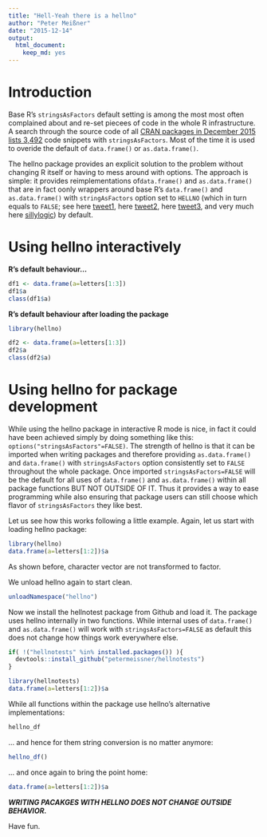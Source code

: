 ```yaml
---
title: "Hell-Yeah there is a hellno"
author: "Peter Meißner"
date: "2015-12-14"
output: 
  html_document: 
    keep_md: yes
---
```




# Introduction

Base R's `stringsAsFactors` default setting is among the most most 
  often complained about and re-set piecees of code in the whole R infrastructure. 
  A search through the source code of all [CRAN packages in December 2015 
  lists 3,492](https://github.com/search?p=3&q=language%3Ar+user%3Acran+stringsAsFactors&ref=searchresults&type=Code&utf8=%E2%9C%93) code snippets with `stringsAsFactors`. Most of 
  the time it is used to overide the default of `data.frame()` or `as.data.frame()`.
  
  The hellno package provides an explicit solution to the problem without 
  changing R itself or having to mess around with options. The approach is simple:
it provides reimplementations of`data.frame()` and `as.data.frame()` that are 
in fact oonly wrappers around base R's `data.frame()` and 
  `as.data.frame()` with `stringAsFactors` option set to `HELLNO` 
  (which in turn equals to `FALSE`; see here
  [tweet1](https://twitter.com/quominus/status/661511485483450368), here [tweet2](https://twitter.com/xieyihui/status/655063106024964096), here [tweet3](https://twitter.com/stefanbache/status/672796075263180800), and very much here [sillylogic](https://github.com/nutterb/sillylogic/blob/master/README.md)) by default.

# Using hellno interactively

**R's default behaviour...**
```r
df1 <- data.frame(a=letters[1:3])
df1$a
class(df1$a)
```


**R's default behaviour after loading the package**
```r
library(hellno)

df2 <- data.frame(a=letters[1:3])
df2$a
class(df2$a)
```

# Using hellno for package development

While using the hellno package in interactive R mode is nice, in fact it could 
have been achieved simply by doing something like this: `options("stringsAsFactors"=FALSE)`. 
The strength of hellno is that it can be imported when writing packages and therefore 
providing `as.data.frame()` and `data.frame()` with `stringsAsFactors` option 
consistently set to `FALSE` throughout the whole package. 
Once imported `stringsAsFactors=FALSE` will be the default for all uses of `data.frame()` and `as.data.frame()` within all package functions BUT NOT OUTSIDE OF IT. 
Thus it provides a way to ease programming while also ensuring that package users can
still choose which flavor of `stringsAsFactors` they like best. 


Let us see how this works following a little example. Again, let us start with loading hellno package:

```r
library(hellno)
data.frame(a=letters[1:2])$a 
```

As shown before, character vector are not transformed to factor.

We unload hellno again to start clean. 

```r
unloadNamespace("hellno")
```

Now we install the hellnotest package from Github and load it. The package uses hellno internally in two functions. While internal uses of `data.frame()` and `as.data.frame()` will work with `stringsAsFactors=FALSE` as default this does not change how things work everywhere else. 


```r
if( !("hellnotests" %in% installed.packages()) ){
  devtools::install_github("petermeissner/hellnotests")
}

library(hellnotests)
data.frame(a=letters[1:2])$a 
```

While all functions within the package use hellno's alternative implementations:

```r
hellno_df
```

... and hence for them string conversion is no matter anymore:

```r
hellno_df()
```


... and once again to bring the point home: 

```r
data.frame(a=letters[1:2])$a 
```

***WRITING PACAKGES WITH HELLNO DOES NOT CHANGE OUTSIDE BEHAVIOR.***

Have fun. 
